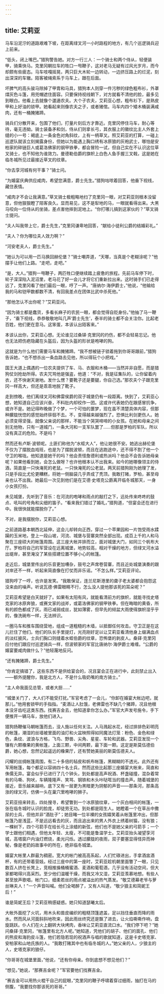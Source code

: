 ```yaml
---
---
---
```

title: 艾莉亚
---




马车沿泥泞的道路艰难下坡，在距离绿叉河一小时路程的地方，有几个巡逻骑兵迎上前来。

“低头，闭上嘴巴。”猎狗警告她。对方一行三人：一个骑士和两个侍从，轻便装甲，骑乘快马。克里冈朝拉车的牲口一甩鞭子，这对老马无疑有过风光岁月，而今却颇有些疲态。马车吱嘎摇晃，两只巨大木轮一边转动，一边挤压路上的烂泥，刻出深深的车辙。陌客被绳索系于马车上，跟在后面。

坏脾气的高头骏马除掉了甲胄和马具，猎狗本人则穿一件污秽的绿色粗布衫，外罩煤灰色斗篷，用兜帽遮住面容。只要保持视线朝下，对方就看不清他的脸，最多见到眼白。他看上去就像个邋遢农夫。大个子农夫，艾莉亚心想，粗布衫下，是熟皮甲和上好油的锁甲。她看起来则像农夫之子，或者猪倌。马车内四个矮木桶装满咸肉，还有一桶腌猪蹄。

骑兵们分散开来，包围了他们，打量片刻后方才靠近。克里冈停住马车，耐心等待，毫无违拗。骑士装备矛和剑，侍从们则拿长弓，其衣服上的徽纹比主人外套上缝的小一号：褐底上一条金色对角斜纹，上有一柄草叉。照艾莉亚的打算，一碰上巡逻队就该立刻揭露身份，但她以为能遇上胸口绣有冰原狼的灰袍武士，哪怕是安柏家的碎链巨人或葛洛佛家的钢甲铁拳，都会冒险一试，但自己实在不认识这位草叉骑士，也不知他为谁效力。曼德勒伯爵的旗帜上白色人鱼手握三叉戟，这是她在临冬城所见过最接近草叉的纹章。

“你去孪河城有何干事？”骑士问。

“为婚宴庆典供应咸肉，希望您满意，爵士先生。”猎狗咕哝着回答，他垂下视线，藏住表情。

“咸肉才不会让我满意。”草叉骑士极粗略地扫了克里冈一眼，对艾莉亚则根本没留意，但他狠狠瞪了陌客良久。显而易见，这不是犁地的马，一眼就看得出来。大黑马咬向一位侍从的坐骑，差点害他摔到泥地上。“你打哪儿搞到这家伙的？”草叉骑士提问。

“夫人叫我带上它，爵士先生，”克里冈谦卑地回答，“献给小徒利公爵的结婚彩礼。”

“夫人？你为哪位夫人效力啊？”

“河安老夫人，爵士先生。”

“她认为可以用一匹马换回赫伦堡？”骑士嘲弄道，“天哪，当真是个老糊涂呢？”他摆手让他们上路。“走吧，走吧。”

“是，大人。”猎狗一甩鞭子，两匹牲口便继续踏上疲惫的旅程。先前马车停下时，轮子深深陷入泥沼里，老马花了好一会儿才将它们重新拉出来。这时骑手们已走得远了，克里冈看了他们最后一眼，哼了一声。“唐纳尔·海伊爵士，”他说，“他输给我的马和铠甲数都数不清，有回我差点在团体比武中杀死他。”

“那他怎认不出你呢？”艾莉亚问。

“因为骑士都是蠢货，多看长麻子的农民一眼，都会觉得自贬身份。”他抽了马一鞭子，“垂下视线，恭恭敬敬地叫几声‘爵士先生’，泰半的骑士都不会关注你。比起老百姓，他们更在意马。这笨蛋，本该认出陌客来。”

本该认出你，艾莉亚心想。无论谁见过桑铎·克里冈的灼伤，都不会轻易忘记。他也无法把伤疤隐藏在头盔后，因为头盔的形状是咆哮的狗。

这就是为什么他们需要马车和腌猪蹄。“我不想被链子锁着拖到你哥哥跟前，”猎狗告诉她，“也不想杀出一条血路去见他，所以得玩个小把戏。”

国王大道上偶遇的一位农夫提供了车、马、衣服和木桶——当然并非自愿，而是猎狗仗剑抢劫所得。农夫咒骂他是强盗，他道：“不对，我是征集队的，让你留着内衣，还不快谢天谢地。发什么愣？要靴子还是要腿，你自己选。”那农夫个子跟克里冈一样高大，但还是乖乖地脱了靴子。

走到傍晚，他们离绿叉河和佛雷侯爵的双子城堡仍有一段距离。快到了，艾莉亚心想，她知道自己应该兴奋，不料肚内却绞作一团。这或许代表她仍在跟感冒抗争，或许不是。她记得昨晚做了个梦，一个可怕的噩梦，现在虽不清楚具体内容，但那种朦胧恍惚的感觉始终徘徊不去。不，变得越来越强烈了。恐惧比利剑更伤人。她必须变得坚强，就像父亲说的那样，不能当个哭哭啼啼的小女孩。在她和母亲之间别无他物，只有一道城门，一条大河和一支军队罢了……但那是罗柏的军队，所以没有真正的危险。不是吗？

然而还有卢斯·波顿呢。土匪们称他为“水蛭大人”，他让她很不安。她逃出赫伦堡不仅为了摆脱血戏班，也是为了摆脱波顿，而且在逃跑途中，还不得不割了他一个守卫的喉咙。他知道是她干的吗？他会责怪詹德利或热派吗？他会不会告诉她母亲呢？如果他看到她，会怎么做呀？也许他根本认不出我来。如今的她哪像领主的侍酒，简直是一只快淹死的老鼠。一只快淹死的公老鼠。两天前猎狗刚为她理了发，只是手段比尤伦更糟糕，将她一侧脑袋几乎弄成了秃顶。我敢打赌，罗柏，甚至母亲也认不出我。她最后一次见到他们是在艾德·史塔克公爵离开临冬城那天，一身小女孩打扮。

未见城堡，先听到了音乐：在河流的咆哮和雨点的敲打之下，远处传来咚咚的鼓点、吼叫的号角和尖细的笛子。“看来我们错过了婚礼，”猎狗道，“但宴会还在进行中。我很快就能摆脱你了。”

不对，是我摆脱你，艾莉亚心想。

之前道路基本朝西北延伸，这会儿却转向正西，穿过一个苹果园和一片饱受雨水蹂躏的玉米地，登上一段山坡，河流、城堡与营寨突然全部出现。成百上千的人和马聚在三座硕大的帐篷周围。这三座大帐并排而立，面对城堡大门，如同三个帆布大厅。罗柏将自己的军营设在远离城堡，地势较高，相对干燥的地方，但绿叉河水溢出堤岸，甚至淹没了某些搭建位置不够小心的帐篷。

走近后，城堡里传出的乐音更加嘈杂，鼓号之声席卷营寨，而且近处城堡演奏的跟对岸还不一样，听起来简直像在打仗而非乐谣。“不怎么样。”艾莉亚评论。

猎狗哼了一哼，也许是发笑。“我敢保证，连兰尼斯港里的聋子老太婆都会抱怨这没来由的噪声。听说瓦德·佛雷眼睛不行，怎么没人提他那该死的耳朵呢？”

艾莉亚希望是白天就好了。如果有太阳有风，就能看清前方的旗帜，就能寻找史塔克家的冰原奔狼，或赛文家的战斧，或葛洛佛家的钢甲铁拳。但在晦暗的黄昏，所有的颜色都成了灰。雨已减弱成丝，犹如薄雾，但早先的倾盆大雨使得旗帜湿乎乎的，像洗碗布一样，无法辨识。

一圈马车和推车围绕营地，组成一道粗糙的木墙，以抵御任何攻击。守卫正是在这儿拦住了他们。他们的队长手里提灯，光亮刚好足以让艾莉亚看清他身上缀满血点的淡红披风，士兵们胸口则缝着水蛭伯爵的纹章，恐怖堡的剥皮人。桑铎·克里冈应付他们跟应付巡逻骑兵一样，但波顿家的军官比唐纳尔·海伊爵士难缠。“公爵的婚宴要咸肉做什么？”他轻蔑地反问。

“还有腌猪蹄，爵士先生。”

“你肯定搞错了，这些东西不是供给宴会的，况且宴会正在进行中，此刻禁止出入——额外提醒你，我是北方人，不是什么吸奶嘴的南方骑士。”

“主人命我面见总管，或者大厨……”

“城堡关门了，大人们不能受打扰。”军官考虑了一会儿，“你卸在婚宴大帐边吧，就那儿。”他用套锁甲的手指指。“麦酒让人肚饿，老佛雷也不缺几个猪蹄，况且他根本没牙齿吃这类东西。找赛吉金去，他知道拿你怎么办。”军官大声发号施令，手下便推开一辆马车，放他们进入。

猎狗扬鞭催马朝帐篷而去，没人施以任何关注。人马溅起水花，经过排排色彩明亮的帐篷，潮湿的丝墙被里面的油灯和火盆映照得如同魔法灯笼：粉色、金色和绿色，条纹、波浪与方格，飞鸟、野兽、尖角、星星、车轮和武器。艾莉亚发现一个镶有六颗橡果的黄帐篷，上面三颗，中间两颗，最下面一颗。这定是斯莫伍德伯爵，她心想，忽然记起遥远的橡果厅，还有赞她美丽的斯莫伍德夫人。

闪耀的丝绸帐篷周围，有二十多倍的毡皮和帆布帐篷，黑糊糊的不透光。此外还有军用帐篷，每个都足以容纳四十名士兵，然而这些比起那三座婚宴大帐来，简直和侏儒无异。宴会似乎已进行了几个钟头，到处都是高声祝酒、杯盏碰撞，混杂着常有的马嘶、狗吠，车辆隆隆声、笑骂、钢铁和木头咔哒哐当的撞击声。随着城堡的接近，音乐越来越响，底下又有一层更为黑暗更为阴郁的声音——那条河，那条高涨的绿叉河，仿佛一头在巢穴里咆哮的狮子。

艾莉亚扭来转去，四处搜寻，希望瞥到一个冰原狼纹章，一个灰白相间的帐篷，一张在临冬城时认识的脸庞，却徒劳无功。到处都是陌生人。她瞪着一个在草丛中撒尿的士兵，但他并非“酒肚子”；她目睹一位半裸的女孩嬉笑着从帐篷里冲出，但那帐篷乃是浅蓝，不是远远看去的灰，而且追出来的男人外衣上绣着树猫，没有狼；一棵树下，四个弓箭手在给长弓上涂蜡的新弦，他们也不是她父亲的弓箭手；一个学士跟他们相遇，但他太年轻、太瘦，不可能是鲁温学士。艾莉亚抬头凝望孪河城，高塔窗户内油灯燃烧，柔光闪烁。透过朦胧的夜雨，双子要塞显得怪异而神秘，像是老奶妈故事中的所在，绝非临冬城堡。

婚宴大帐里人群最为稠密。宽大的帐门被高高系起，人们忙碌进出，手拿酒盅酒杯，有的还带着营妓。经过三座中的第一座时，艾莉亚趁机朝里面瞥了一眼，只见数百人挤在长凳上，竞相推搡桶桶蜜酒、麦酒和葡萄酒，几乎没有活动空间，但大家都喝得兴高采烈。至少他们温暖干燥，而我又冷又湿，艾莉亚羡慕地想。有些人甚至放声歌唱，帐门口，细柔若丝的雨点被溢出的热气蒸发。“敬艾德幕老爷与萝丝琳夫人！”一个声音叫喊。他们全喝醉了，又有人叫道，“敬少狼主和简妮王后！”

谁是简妮王后？艾莉亚稍感疑惑。她只知道瑟曦太后。

大帐外面挖了火坑，用木头和兽皮编织的粗糙顶篷遮盖，足以挡住垂直而降的雨水。然而风从河面斜斜地吹来，因此雨丝终究还是飘了进去，让火焰嘶嘶作响，盘旋跳跃。仆人们在火上翻转大块烤肉，香味让艾莉亚直流口水。“我们停下吧？”她问桑铎·克里冈，“帐篷里有北方人呢。”她知道，凭他们的胡子、他们的面孔、他们的熊皮和海豹皮斗篷，他们若隐若现的祝酒声与唱的歌就知道，这是卡史塔克家、安柏家和山地氏族的人。“我敢打赌其中也有临冬城的人。”她父亲的人，少狼主的人，史塔克家的狼仔。

“你哥哥在城堡里面，”他说，“还有你母亲。你到底想不想见他们？”

“想见，”她说，“那赛吉金呢？”军官要他们找赛吉金。

“赛吉金可以用热火棍干自己的屁眼，”克里冈的鞭子呼啸着穿过细雨，抽打在马的侧腹，“我要找你那该死的哥哥。”
